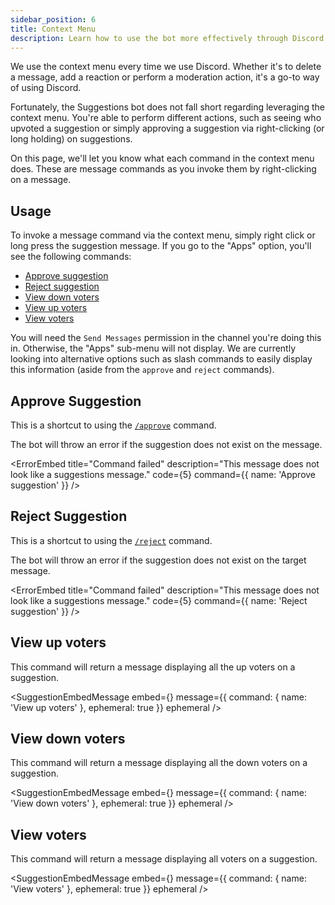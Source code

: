 ```yaml
---
sidebar_position: 6
title: Context Menu
description: Learn how to use the bot more effectively through Discord's context menu.
---
```


We use the context menu every time we use Discord. Whether it's to delete a message, add a reaction or perform a moderation action, it's a go-to way of using Discord.

Fortunately, the Suggestions bot does not fall short regarding leveraging the context menu. You're able to perform different actions, such as seeing who upvoted a suggestion or simply approving a suggestion via right-clicking (or long holding) on suggestions.

On this page, we'll let you know what each command in the context menu does. These are message commands as you invoke them by right-clicking on a message.

## Usage

To invoke a message command via the context menu, simply right click or long press the suggestion message. If you go to the "Apps" option, you'll see the following commands:

- [Approve suggestion](#approve-suggestion)
- [Reject suggestion](#reject-suggestion)
- [View down voters](#view-down-voters)
- [View up voters](#view-up-voters)
- [View voters](#view-voters)

You will need the `Send Messages` permission in the channel you're doing this in. Otherwise, the "Apps" sub-menu will not display. We are currently looking into alternative options such as slash commands to easily display this information (aside from the `approve` and `reject` commands).

## Approve Suggestion

This is a shortcut to using the [`/approve`](managing-suggestions.mdx#approving-suggestions) command.

The bot will throw an error if the suggestion does not exist on the message.

<ErrorEmbed
  title="Command failed"
  description="This message does not look like a suggestions message."
  code={5}
  command={{
    name: 'Approve suggestion'
  }}
/>

## Reject Suggestion

This is a shortcut to using the [`/reject`](managing-suggestions.mdx#rejecting-suggestions) command.

The bot will throw an error if the suggestion does not exist on the target message.

<ErrorEmbed
  title="Command failed"
  description="This message does not look like a suggestions message."
  code={5}
  command={{
    name: 'Reject suggestion'
  }}
/>

## View up voters

This command will return a message displaying all the up voters on a suggestion.

<SuggestionEmbedMessage
  embed={<ViewVoters filter="upvoters" />}
  message={{
    command: {
      name: 'View up voters'
    },
    ephemeral: true
  }}
  ephemeral
/>

## View down voters

This command will return a message displaying all the down voters on a suggestion.

<SuggestionEmbedMessage
  embed={<ViewVoters filter="downvoters" />}
  message={{
    command: {
      name: 'View down voters'
    },
    ephemeral: true
  }}
  ephemeral
/>

## View voters

This command will return a message displaying all voters on a suggestion.

<SuggestionEmbedMessage
  embed={<ViewVoters filter="all" />}
  message={{
    command: {
      name: 'View voters'
    },
    ephemeral: true
  }}
  ephemeral
/>
